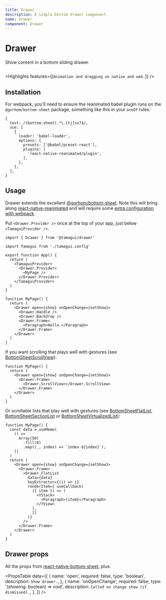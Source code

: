 ```yaml
---
title: Drawer
description: A simple bottom drawer component.
name: drawer
component: Drawer
---
```


# Drawer <Beta />

<Description>Show content in a bottom sliding drawer.</Description>

<HeroContainer demoMultiple>
  <DrawerDemo />
</HeroContainer>

```tsx hero template=Drawer

```

<Highlights features={[`Animation and dragging on native and web.`]} />

## Installation

For webpack, you'll need to ensure the reanimated babel plugin runs on the `@gorhom/bottom-sheet` package, something like this in your `oneOf` rules:

```tsx
{
  test: /(bottom-sheet).*\.[tj]sx?$/,
  use: [
    {
      loader: 'babel-loader',
      options: {
        presets: ['@babel/preset-react'],
        plugins: [
          'react-native-reanimated/plugin',
        ],
      },
    },
  ],
}
```

## Usage

Drawer extends the excellent [@gorhom/bottom-sheet](https://github.com/gorhom/react-native-bottom-sheet). Note this will bring along [react-native-reanimated](https://github.com/software-mansion/react-native-reanimated) and will require some [extra configuration with webpack](https://docs.swmansion.com/react-native-reanimated/docs/fundamentals/web-support).

Put `<Drawer.Provider />` once at the top of your app, just below `<TamaguiProvider />`.

```tsx
import { Drawer } from '@tamagui/drawer'

import Tamagui from './tamagui.config'

export function App() {
  return (
    <TamaguiProvider>
      <Drawer.Provider>
        <MyPage />
      </Drawer.Provider>
    </TamaguiProvider>
  )
}

function MyPage() {
  return (
    <Drawer open={show} onOpenChange={setShow}>
      <Drawer.Handle />
      <Drawer.Backdrop />
      <Drawer.Frame>
        <Paragraph>Hello.</Paragraph>
      </Drawer.Frame>
    </Drawer>
  )
}
```

If you want scrolling that plays well with gestures (see [BottomSheetScrollView](https://gorhom.github.io/react-native-bottom-sheet/components/bottomsheetscrollview)):

```tsx
function MyPage() {
  return (
    <Drawer open={show} onOpenChange={setShow}>
      <Drawer.Frame>
        <Drawer.ScrollView></Drawer.ScrollView>
      </Drawer.Frame>
    </Drawer>
  )
}
```

Or scrollable lists that play well with gestures (see [BottomSheetFlatList](https://gorhom.github.io/react-native-bottom-sheet/components/bottomsheetflatlist), [BottomSheetSectionList](https://gorhom.github.io/react-native-bottom-sheet/components/bottomsheetsectionlist) or [BottomSheetVirtualizedList](https://gorhom.github.io/react-native-bottom-sheet/components/bottomsheetvirtualizedlist)):

```tsx
function MyPage() {
  const data = useMemo(
    () =>
      Array(50)
        .fill(0)
        .map((_, index) => `index-${index}`),
    []
  )
  return (
    <Drawer open={show} onOpenChange={setShow}>
      <Drawer.Frame>
        <Drawer.FlatList
          data={data}
          keyExtractor={(i) => i}
          renderItem={ useCallback(
            ({ item }) => (
              <YStack>
                <Paragraph>{item}</Paragraph>
              </YView>
            ),
            []
          )}
        />
      </Drawer.Frame>
    </Drawer>
  )
}
```

## Drawer props

All the props from [react-native-bottom-sheet](https://gorhom.github.io/react-native-bottom-sheet/props), plus:

<PropsTable
  data={[
    {
      name: 'open',
      required: false,
      type: 'boolean',
      description: `Show drawer.`,
    },
    {
      name: 'onOpenChange',
      required: false,
      type: '(showing: boolean) => void',
      description: `Called on change show (if dismissed).`,
    },
  ]}
/>
